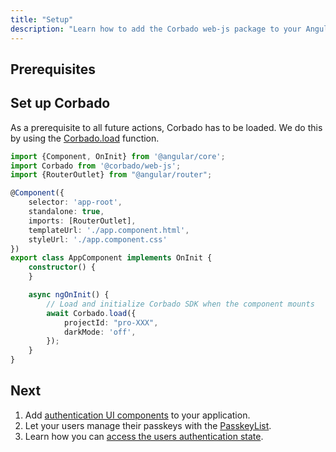 ```yaml
---
title: "Setup"
description: "Learn how to add the Corbado web-js package to your Angular application."
---
```



## Prerequisites

<Installation />

## Set up Corbado

As a prerequisite to all future actions, Corbado has to be loaded.
We do this by using the [Corbado.load](/frontend-integration/angular) function.

```ts app.component.ts
import {Component, OnInit} from '@angular/core';
import Corbado from '@corbado/web-js';
import {RouterOutlet} from "@angular/router";

@Component({
    selector: 'app-root',
    standalone: true,
    imports: [RouterOutlet],
    templateUrl: './app.component.html',
    styleUrl: './app.component.css'
})
export class AppComponent implements OnInit {
    constructor() {
    }

    async ngOnInit() {
        // Load and initialize Corbado SDK when the component mounts
        await Corbado.load({
            projectId: "pro-XXX",
            darkMode: 'off',
        });
    }
}
```

<CorbadoProviderReference isWebJS={true} />

## Next

1. Add [authentication UI components](/frontend-integration/angular/corbadoauth) to your application.
2. Let your users manage their passkeys with the [PasskeyList](/frontend-integration/angular/passkeylist).
3. Learn how you can [access the users authentication state](/frontend-integration/angular/authentication-state).